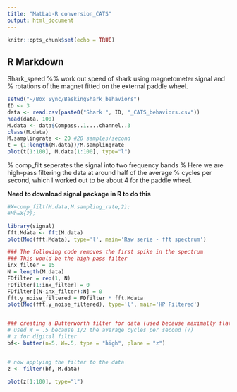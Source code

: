 ```yaml
---
title: "MatLab-R conversion_CATS"
output: html_document
---
```


```r
knitr::opts_chunk$set(echo = TRUE)
```

## R Markdown

Shark_speed
%% work out speed of shark using magnetometer signal and
% rotations of the magnet fitted on the external paddle wheel.

```r
setwd("~/Box Sync/BaskingShark_behaviors")
ID <- 3
data <- read.csv(paste0("Shark ", ID, "_CATS_behaviors.csv"))
head(data, 100)
M.data <- data$Compass..1....channel..3
class(M.data)
M.samplingrate <- 20 #20 samples/second
t = (1:length(M.data))/M.samplingrate
plot(t[1:100], M.data[1:100], type="l")
```

% comp_filt seperates the signal into two frequency bands
% Here we are high-pass filtering the data at around half of the average
% cycles per second, which I worked out to be about 4 for the paddle wheel.

**Need to download signal package in R to do this**

```r
#X=comp_filt(M.data,M.sampling_rate,2);
#Mh=X{2};

library(signal)
fft.Mdata <- fft(M.data)
plot(Mod(fft.Mdata), type='l', main='Raw serie - fft spectrum')

### The following code removes the first spike in the spectrum
### This would be the high pass filter
inx_filter = 15
N = length(M.data)
FDfilter = rep(1, N)
FDfilter[1:inx_filter] = 0
FDfilter[(N-inx_filter):N] = 0
fft.y_noise_filtered = FDfilter * fft.Mdata
plot(Mod(fft.y_noise_filtered), type='l', main='HP Filtered')


### creating a Butterworth filter for data (used because maximally flat, order of 5 = steepest cutoff; order of 1 = shallowest cut-off)
# used W = .5 because 1/2 the average cycles per second (?)
# z for digital filter
bf<- butter(n=5, W=.5, type = "high", plane = "z")


# now applying the filter to the data
z <- filter(bf, M.data)

plot(z[1:100], type="l")
```
